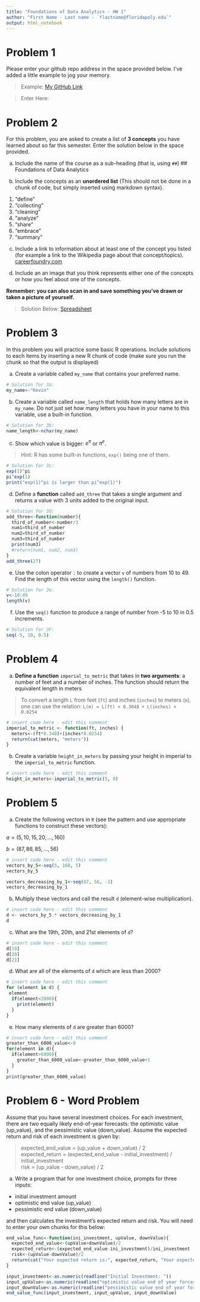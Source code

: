 ---
title: "Foundations of Data Analytics - HW 1"
author: "First Name - Last name - `flastname@floridapoly.edu`"
output: html_notebook
---

# Problem 1

Please enter your github repo address in the space provided below. I've added a little example to jog your memory.

>Example:  [My GitHub Link](TheGitHubLink.com)


> Enter Here: 
[]()

# Problem 2

For this problem, you are asked to create a list of **3 concepts** you have learned about so far this semester. Enter the solution below in the space provided.

a. Include the name of the course as a sub-heading (that is, using `##`)
## Foundations of Data Analytics

b. Include the concepts as an **unordered list** (This should not be done in a chunk of code, but simply inserted using markdown syntax). 
1. "define"
2. "collecting"
3. "cleaning"
4. "analyze"
5. "share"
6. "embrace"
7. "summary"

c. Include a link to information about at least one of the concept you listed (for example a link to the Wikipedia page about that concept/topics).
[careerfoundry.com](https://careerfoundry.com/en/blog/data-analytics/the-data-analysis-process-step-by-step/)


d. Include an an image that you think represents either one of the concepts or how you feel about one of the concepts. 

**Remember: you can also scan in and save something you've drawn or taken a picture of yourself.**

>Solution Below:
[Spreadsheet](Chart_illustration.png)

# Problem 3

In this problem you will practice some basic R operations. Include solutions to each items by inserting a new R chunk of code (make sure you run the chunk so that the output is displayed)

(a) Create a variable called `my_name` that contains your preferred name.

```{r}
# Solution for 3a:
my_name<-"Kevin"
```


(b)  Create a variable called `name_length` that holds how many letters are in `my_name`. Do not just set how many letters you have in your name to this variable, use a built-in function.

```{r}
# Solution for 3b:
name_length<-nchar(my_name)
```


(c) Show which value is bigger: $e^\pi$ or $\pi^e$. 

> Hint: R has some built-in functions, `exp()` being one of them.

```{r}
# Solution for 3c:
exp(1)^pi
pi^exp(1)
print("exp(1)^pi is larger than pi^exp(1)")
```


(d) Define a **function** called `add_three` that takes a single argument and returns a value with 3 units added to the original input.

```{r}
# Solution for 3d:
add_three<-function(number){
  third_of_number<-number/3
  num1=third_of_number
  num2=third_of_number
  num3=third_of_number
  print(num3)
  #return(num1, num2, num3)
}
add_three(27)
```


(e)  Use the colon operator `:` to create a vector `v` of numbers from 10 to 49. Find the length of this vector using the `length()` function.

```{r}
# Solution for 3e:
v<-10:49
length(v)
```

(f) Use the `seq()` function to produce a range of number from -5 to 10 in 0.5 increments.

```{r}
# Solution for 3F:
seq(-5, 10, 0.5)
```


# Problem 4


(a) **Define a function** `imperial_to_metric` that takes in **two arguments**: a number of feet and a number of inches. The function should return the equivalent length in meters

> To convert a length `L` from feet (`ft`) and inches (`inches`) to meters (`m`), one can use the relation: `L(m) = L(ft) × 0.3048 + L(inches) × 0.0254`

```{r}
# insert code here - edit this comment
imperial_to_metric <- function(ft, inches) {
  meters<-(ft*0.348)+(inches*0.0254)
  return(cat(meters, "meters"))
}
```


(b) Create a variable `height_in_meters` by passing your height in imperial to the `imperial_to_metric` function.

```{r}
# insert code here - edit this comment
height_in_meters<-imperial_to_metric(5, 8)
```


# Problem 5

(a) Create the following vectors in `R` (see the pattern and use appropriate functions to construct these vectors):

$a = (5, 10, 15, 20, ..., 160)$

$b = (87, 86, 85, ..., 56)$


```{r}
# insert code here - edit this comment
vectors_by_5<-seq(5, 160, 5)
vectors_by_5

vectors_decreasing_by_1<-seq(87, 56, -1)
vectors_decreasing_by_1
```


(b) Multiply these vectors and call the result `d` (element-wise multiplication). 

```{r}
# insert code here - edit this comment
d <- vectors_by_5 * vectors_decreasing_by_1
d
```


(c) What are the 19th, 20th, and 21st elements of `d`?

```{r}
# insert code here - edit this comment
d[19]
d[20]
d[21]
```


(d) What are all of the elements of `d` which are less than 2000?

```{r}
# insert code here - edit this comment
for (element in d) {
 element
  if(element<2000){
    print(element)
  }
}
```


(e) How many elements of `d` are greater than 6000?


```{r}
# insert code here - edit this comment
greater_than_6000_value<-0
for(element in d){
  if(element>6000){
    greater_than_6000_value<-greater_than_6000_value+1
  }
}
print(greater_than_6000_value)
```


# Problem 6 - Word Problem

Assume that you have several investment choices. For each investment, there are two equally likely end-of-year forecasts: the optimistic value (up_value), and the pessimistic value (down_value). Assume the expected return and risk of each investment is given by:

> expected_end_value = (up_value + down_value) / 2 <br>
  expected_return = (expected_end_value - initial_investment) / initial_investment <br>
  risk = (up_value - down_value) / 2 <br>

a) Write a program that for one investment choice, prompts for three inputs:

- initial investment amount
- optimistic end value (up_value)
- pessimistic end value (down_value)

and then calculates the investment’s expected return and risk. You will need to enter your own chunks for this below:

```{r}
end_value_func<-function(ini_investment, upValue, downValue){
  expected_end_value<-(upValue+downValue)/2
  expected_return<-(expected_end_value-ini_investment)/ini_investment
  risk<-(upValue-downValue)/2
  return(cat("Your expected return is:", expected_return, "Your expected risk is:", risk))
}

input_investment<-as.numeric(readline("Initial Investment: "))
input_upValue<-as.numeric(readline("optimistic value end of year forcast: "))
input_downValue<-as.numeric(readline("pessimistic value end of year forcast: "))
end_value_func(input_investment, input_upValue, input_downValue)

```
